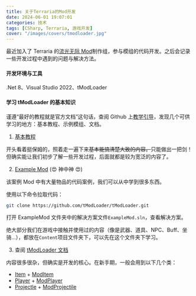 ```yaml
---
title: 关于Terraria的Mod开发
date: 2024-06-01 19:07:01
categories: 技术
tags: [CSharp, Terraria, 游戏开发]
cover: "/images/covers/tmodloader.jpg"
---
```


最近加入了 Terraria 的[流光无际 Mod](https://github.com/Solaestas/Everglow)制作组，参与模组的代码开发。之后会记录一些开发过程中遇到的问题与解决方法。

#### 开发环境与工具

.Net 8、Visual Studio 2022、tModLoader

#### 学习 tModLoader 的基本知识

谨遵“最好的教程就是官方文档”这句话，查阅 Github 上[教学引导](https://github.com/tModLoader/tModLoader/wiki/tModLoader-guide-for-developers#i-am-new-to-modding)，发现几个可供学习的地方：基本教程、示例模组、文档。

1. [基本教程](https://github.com/tModLoader/tModLoader/wiki/Basic-tModLoader-Modding-Guide)

开头看着挺保姆的，照着走一遍下来~~基本能搞清楚大致的内容。~~只能做出一把剑！但确实能让我们初步了解一些开发过程，后面就都是较为宽泛的内容了。

2. [Example Mod](https://github.com/tModLoader/tModLoader/tree/stable/ExampleMod) (😍 神中神 😍)

该案例 Mod 中有大量物品的代码案例，我们可以从中学到很多东西。

使用以下命令拉取代码：

```bash
git clone https://github.com/tModLoader/tModLoader.git
```

打开 ExampleMod 文件夹中的解决方案文件`ExampleMod.sln`，查看解决方案。

绝大部分我们在游戏中接触并使用过的内容（像是武器、道具、NPC、Buff、坐骑...），都放在`Content`项目文件夹下，可以先在这个文件夹下学习。

3. 查阅 [tModLoader 文档](https://docs.tmodloader.net/docs/stable/annotated.html)

内容很多很杂，但确实是开发的核心。在新手期，一般会用到以下几个类：

- [Item](https://docs.tmodloader.net/docs/stable/class_item.html) + [ModItem](https://docs.tmodloader.net/docs/stable/class_mod_item.html)
- [Player](https://docs.tmodloader.net/docs/stable/class_player.html) + [ModPlayer](https://docs.tmodloader.net/docs/stable/class_mod_player.html)
- [Projectle](https://docs.tmodloader.net/docs/stable/class_projectile.html) + [ModProjectile](https://docs.tmodloader.net/docs/stable/class_mod_projectile.html)
